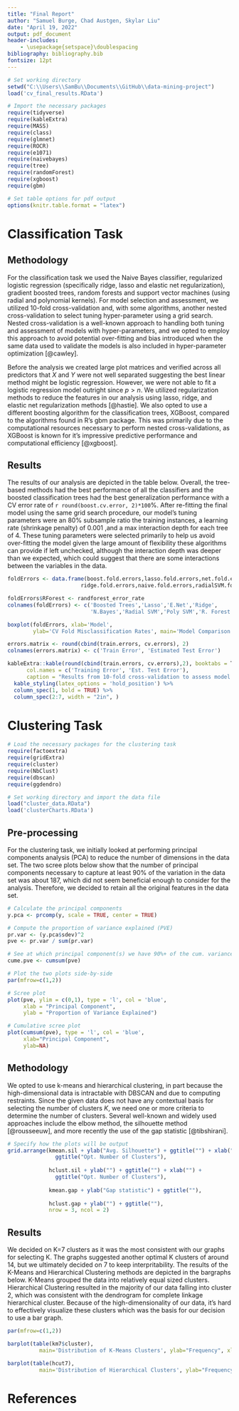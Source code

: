 ```yaml
---
title: "Final Report"
author: "Samuel Burge, Chad Austgen, Skylar Liu"
date: "April 19, 2022"
output: pdf_document
header-includes:
    - \usepackage{setspace}\doublespacing
bibliography: bibliography.bib
fontsize: 12pt
---
```


```r
# Set working directory
setwd("C:\\Users\\SamBu\\Documents\\GitHub\\data-mining-project")
load('cv_final_results.RData')

# Import the necessary packages
require(tidyverse)
require(kableExtra)
require(MASS)
require(class)
require(glmnet)
require(ROCR)
require(e1071)
require(naivebayes)
require(tree)
require(randomForest)
require(xgboost)
require(gbm)

# Set table options for pdf output
options(knitr.table.format = "latex")
```

# Classification Task

## Methodology

For the classification task we used the Naive Bayes classifier, regularized logistic regression (specifically ridge, lasso and elastic net regularization), gradient boosted trees, random forests and support vector machines (using radial and polynomial kernels). For model selection and assessment, we utilized 10-fold cross-validation and, with some algorithms, another nested cross-validation to select tuning hyper-parameter using a grid search. Nested cross-validation is a well-known approach to handling both tuning and assessment of models with hyper-parameters, and we opted to employ this approach to avoid potential over-fitting and bias introduced when the same data used to validate the models is also included in hyper-parameter optimization [@cawley].

Before the analysis we created large plot matrices and verified across all predictors that $X$ and $Y$ were not well separated suggesting the best linear method might be logistic regression. However, we were not able to fit a logistic regression model outright since $p > n$. We utilized regularization methods to reduce the features in our analysis using lasso, ridge, and elastic net regularization methods [@hastie]. We also opted to use a different boosting algorithm for the classification trees, XGBoost, compared to the algorithms found in R's gbm package. This was primarily due to the computational resources necessary to perform nested cross-validations, as XGBoost is known for it's impressive predictive performance and computational efficiency [@xgboost]. 

## Results

The results of our analysis are depicted in the table below. Overall, the tree-based methods had the best performance of all the classifiers and the boosted classification trees had the best generalization performance with a CV error rate of `r round(boost.cv.error, 2)*100`%. After re-fitting the final model using the same grid search procedure, our model's tuning parameters were an 80% subsample ratio the training instances, a learning rate (shrinkage penalty) of 0.001 ,and a max interaction depth for each tree of 4. These tuning parameters were selected primarily to help us avoid over-fitting the model given the large amount of flexibility these algorithms can provide if left unchecked, although the interaction depth was deeper than we expected, which could suggest that there are some interactions between the variables in the data.

```r
foldErrors <- data.frame(boost.fold.errors,lasso.fold.errors,net.fold.errors,
                       ridge.fold.errors,naive.fold.errors,radialSVM.fold.errors,polySVM.fold.errors)

foldErrors$RForest <- randforest_error_rate
colnames(foldErrors) <- c('Boosted Trees','Lasso','E.Net','Ridge',
                          'N.Bayes','Radial SVM','Poly SVM','R. Forest')

boxplot(foldErrors, xlab='Model',
        ylab='CV Fold Misclassification Rates', main='Model Comparison')

```

```r
errors.matrix <- round(cbind(train.errors, cv.errors), 2)
colnames(errors.matrix) <- c('Train Error', 'Estimated Test Error')

kableExtra::kable(round(cbind(train.errors, cv.errors),2), booktabs = T, align = c('c', 'c'),
      col.names = c('Training Error', 'Est. Test Error'),
      caption = "Results from 10-fold cross-validation to assess model generalization performance.") %>%
  kable_styling(latex_options = 'hold_position') %>%
  column_spec(1, bold = TRUE) %>%
  column_spec(2:7, width = "2in", )
```

# Clustering Task

```r
# Load the necessary packages for the clustering task
require(factoextra)
require(gridExtra)
require(cluster)
require(NbClust)
require(dbscan)
require(ggdendro)

# Set working directory and import the data file
load("cluster_data.RData")
load('clusterCharts.RData')
```

## Pre-processing

For the clustering task, we initially looked at performing principal components analysis (PCA) to reduce the number of dimensions in the data set. The two scree plots below show that the number of principal components necessary to capture at least 90% of the variation in the data set was about 187, which did not seem beneficial enough to consider for the analysis. Therefore, we decided to retain all the original features in the data set.

```r
# Calculate the principal components
y.pca <- prcomp(y, scale = TRUE, center = TRUE)

# Compute the proportion of variance explained (PVE)
pr.var <- (y.pca$sdev)^2
pve <- pr.var / sum(pr.var)

# See at which principal component(s) we have 90%+ of the cum. variance explained
cume.pve <- cumsum(pve)

# Plot the two plots side-by-side
par(mfrow=c(1,2))

# Scree plot
plot(pve, ylim = c(0,1), type = 'l', col = 'blue',
     xlab = "Principal Component",
     ylab = "Proportion of Variance Explained")

# Cumulative scree plot
plot(cumsum(pve), type = 'l', col = 'blue',
     xlab="Principal Component",
     ylab=NA)
```

## Methodology

We opted to use k-means and hierarchical clustering, in part because the high-dimensional data is intractable with DBSCAN and due to computing restraints. Since the given data does not have any contextual basis for selecting the number of clusters $K$, we need one or more criteria to determine the number of clusters. Several well-known and widely used approaches include the elbow method, the silhouette method [@rousseeuw], and more recently the use of the gap statistic [@tibshirani].

```r
# Specify how the plots will be output
grid.arrange(kmean.sil + ylab("Avg. Silhouette") + ggtitle("") + xlab("") +
               ggtitle("Opt. Number of Clusters"),
             
             hclust.sil + ylab("") + ggtitle("") + xlab("") +
               ggtitle("Opt. Number of Clusters"),
             
             kmean.gap + ylab("Gap statistic") + ggtitle(""), 
             
             hclust.gap + ylab("") + ggtitle(""),
             nrow = 3, ncol = 2)
```
## Results

We decided on K=7 clusters as it was the most consistent with our graphs for selecting K. The graphs suggested another optimal K clusters of around 14, but we ultimately decided on 7 to keep interpritability. The results of the K-Means and Hierarchical Clustering methods are depicted in the bargraphs below. K-Means grouped the data into relatively equal sized clusters. Hierarchical Clustering resulted in the majority of our data falling into cluster 2, which was consistent with the dendrogram for complete linkage hierarchical cluster. Because of the high-dimensionality of our data, it's hard to effectively visualize these clusters which was the basis for our decision to use a bar graph. 

```r

par(mfrow=c(1,2))

barplot(table(km7$cluster), 
          main='Distribution of K-Means Clusters', ylab="Frequency", xlab="Cluster")

barplot(table(hcut7),
          main='Distribution of Hierarchical Clusters', ylab="Frequency", xlab="Cluster")
```

# References
